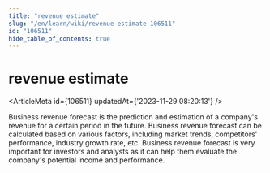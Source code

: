 ```yaml
---
title: "revenue estimate"
slug: "/en/learn/wiki/revenue-estimate-106511"
id: "106511"
hide_table_of_contents: true
---
```



# revenue estimate

<ArticleMeta id={106511} updatedAt={'2023-11-29 08:20:13'} />
<div className='border-solid border-b border-t-0 my-4 border-[var(--ifm-color-gray-300)]' />

Business revenue forecast is the prediction and estimation of a company's revenue for a certain period in the future. Business revenue forecast can be calculated based on various factors, including market trends, competitors' performance, industry growth rate, etc. Business revenue forecast is very important for investors and analysts as it can help them evaluate the company's potential income and performance.
